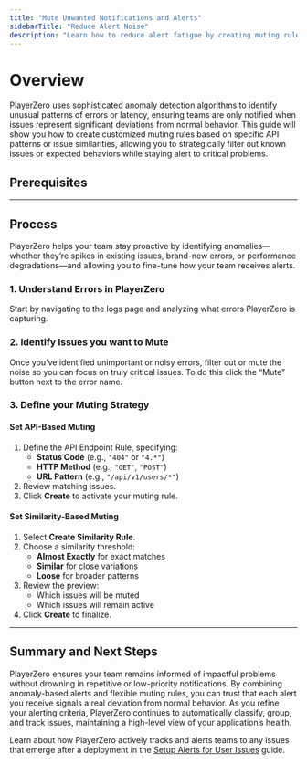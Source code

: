 ```yaml
---
title: "Mute Unwanted Notifications and Alerts"
sidebarTitle: "Reduce Alert Noise"
description: "Learn how to reduce alert fatigue by creating muting rules for non-critical issues. Customize PlayerZero's anomaly detection notifications to stay focused on the errors that truly matter."
---
```




# Overview

PlayerZero uses sophisticated anomaly detection algorithms to identify unusual patterns of errors or latency, ensuring teams are only notified when issues represent significant deviations from normal behavior. This guide will show you how to create customized muting rules based on specific API patterns or issue similarities, allowing you to strategically filter out known issues or expected behaviors while staying alert to critical problems. 
## Prerequisites

<SourceControlManagement/>

<WebSdk/>

---

## Process

PlayerZero helps your team stay proactive by identifying anomalies—whether they’re spikes in existing issues, brand-new errors, or performance degradations—and allowing you to fine-tune how your team receives alerts.

### 1. Understand Errors in PlayerZero
Start by navigating to the logs page and analyzing what errors PlayerZero is capturing.


### 2. Identify Issues you want to Mute

Once you’ve identified unimportant or noisy errors, filter out or mute the noise so you can focus on truly critical issues. To do this click the “Mute” button next to the error name.

### 3. Define your Muting Strategy

#### Set API-Based Muting

1. Define the API Endpoint Rule, specifying:
   - **Status Code** (e.g., `"404"` or `"4.*"`)  
   - **HTTP Method** (e.g., `"GET"`, `"POST"`)  
   - **URL Pattern** (e.g., `"/api/v1/users/*"`)  
2. Review matching issues.  
3. Click **Create** to activate your muting rule.

#### Set Similarity-Based Muting

1. Select **Create Similarity Rule**.  
2. Choose a similarity threshold:
   - **Almost Exactly** for exact matches  
   - **Similar** for close variations  
   - **Loose** for broader patterns  
3. Review the preview:
   - Which issues will be muted  
   - Which issues will remain active  
4. Click **Create** to finalize.

---

## Summary and Next Steps

PlayerZero ensures your team remains informed of impactful problems without drowning in repetitive or low-priority notifications. By combining anomaly-based alerts and flexible muting rules, you can trust that each alert you receive signals a real deviation from normal behavior. As you refine your alerting criteria, PlayerZero continues to automatically classify, group, and track issues, maintaining a high-level view of your application’s health.  

Learn about how PlayerZero actively tracks and alerts teams to any issues that emerge after a deployment in the [Setup Alerts for User Issues](/use-cases/monitor-for-issues/setup-performance-alerts) guide.

